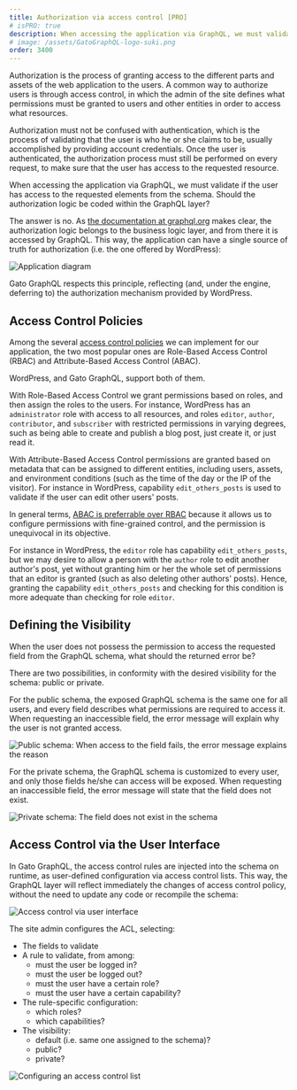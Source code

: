 ```yaml
---
title: Authorization via access control [PRO]
# isPRO: true
description: When accessing the application via GraphQL, we must validate if the user has access to the requested elements from the schema. Should the authorization logic be coded within the GraphQL layer?
# image: /assets/GatoGraphQL-logo-suki.png
order: 3400
---
```


Authorization is the process of granting access to the different parts and assets of the web application to the users. A common way to authorize users is through access control, in which the admin of the site defines what permissions must be granted to users and other entities in order to access what resources.

Authorization must not be confused with authentication, which is the process of validating that the user is who he or she claims to be, usually accomplished by providing account credentials. Once the user is authenticated, the authorization process must still be performed on every request, to make sure that the user has access to the requested resource.

When accessing the application via GraphQL, we must validate if the user has access to the requested elements from the schema. Should the authorization logic be coded within the GraphQL layer?

The answer is no. As [the documentation at graphql.org](https://graphql.org/learn/authorization/) makes clear, the authorization logic belongs to the business logic layer, and from there it is accessed by GraphQL. This way, the application can have a single source of truth for authorization (i.e. the one offered by WordPress):

![Application diagram](/assets/guides/downstream/recipes/app-diagram.png "Application diagram")

Gato GraphQL respects this principle, reflecting (and, under the engine, deferring to) the authorization mechanism provided by WordPress.

## Access Control Policies

Among the several [access control policies](https://cheatsheetseries.owasp.org/cheatsheets/Access_Control_Cheat_Sheet.html#what-is-access-control) we can implement for our application, the two most popular ones are Role-Based Access Control (RBAC) and Attribute-Based Access Control (ABAC).

WordPress, and Gato GraphQL, support both of them.

With Role-Based Access Control we grant permissions based on roles, and then assign the roles to the users. For instance, WordPress has an `administrator` role with access to all resources, and roles `editor`, `author`, `contributor`, and `subscriber` with restricted permissions in varying degrees, such as being able to create and publish a blog post, just create it, or just read it.

With Attribute-Based Access Control permissions are granted based on metadata that can be assigned to different entities, including users, assets, and environment conditions (such as the time of the day or the IP of the visitor). For instance in WordPress, capability `edit_others_posts` is used to validate if the user can edit other users' posts.

In general terms, [ABAC is preferrable over RBAC](https://cheatsheetseries.owasp.org/cheatsheets/Authorization_Cheat_Sheet.html#prefer-feature-and-attribute-based-access-control-over-rbac) because it allows us to configure permissions with fine-grained control, and the permission is unequivocal in its objective.

For instance in WordPress, the `editor` role has capability `edit_others_posts`, but we may desire to allow a person with the `author` role to edit another author's post, yet without granting him or her the whole set of permissions that an editor is granted (such as also deleting other authors' posts). Hence, granting the capability `edit_others_posts` and checking for this condition is more adequate than checking for role `editor`.

## Defining the Visibility

When the user does not possess the permission to access the requested field from the GraphQL schema, what should the returned error be?

There are two possibilities, in conformity with the desired visibility for the schema: public or private.

For the public schema, the exposed GraphQL schema is the same one for all users, and every field describes what permissions are required to access it. When requesting an inaccessible field, the error message will explain why the user is not granted access.

![Public schema: When access to the field fails, the error message explains the reason](/assets/guides/downstream/recipes/public-schema-error.png "Public schema: When access to the field fails, the error message explains the reason")

For the private schema, the GraphQL schema is customized to every user, and only those fields he/she can access will be exposed. When requesting an inaccessible field, the error message will state that the field does not exist.

![Private schema: The field does not exist in the schema](/assets/guides/downstream/recipes/private-schema-error.png "Private schema: The field does not exist in the schema")

## Access Control via the User Interface

In Gato GraphQL, the access control rules are injected into the schema on runtime, as user-defined configuration via access control lists. This way, the GraphQL layer will reflect immediately the changes of access control policy, without the need to update any code or recompile the schema:

![Access control via user interface](/assets/guides/upstream-pro/access-control-list.png "Access control via user interface")

The site admin configures the ACL, selecting:

- The fields to validate
- A rule to validate, from among:
  - must the user be logged in?
  - must the user be logged out?
  - must the user have a certain role?
  - must the user have a certain capability?
- The rule-specific configuration:
  - which roles?
  - which capabilities?
- The visibility:
  - default (i.e. same one assigned to the schema)?
  - public?
  - private?

![Configuring an access control list](/assets/guides/upstream-pro/access-control.gif "Configuring an access control list")
